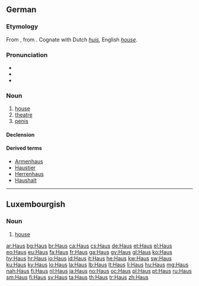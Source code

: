 {{also|haus}}
==German==

===Etymology===
From {{etyl|goh|de}} {{term|hus|hūs|lang=goh}}, from {{etyl|gem-pro|de}} {{recons|hūsan|lang=gem-pro}}.  Cognate with Dutch ''[[huis]]'', English ''[[house]]''.

===Pronunciation===
* {{IPA|[haʊ̯s]|lang=de}}
* {{audio|De-Haus.ogg|audio}}
* {{rhymes|aʊ̯s|lang=de}}

===Noun===
{{de-noun|g=n|genitive=Hauses|plural=Häuser}}

# [[house]]
# [[theatre]]
# [[penis]] 

====Declension====
{{de-noun-n|es|pl=Häuser}}

====Derived terms====
* [[Armenhaus]]
* [[Haustier]]
* [[Herrenhaus]]
* [[Haushalt]]
----

==Luxembourgish==

===Noun===
{{lb-noun|n|Haiser}}

# [[house]]

[[ar:Haus]]
[[bg:Haus]]
[[br:Haus]]
[[ca:Haus]]
[[cs:Haus]]
[[de:Haus]]
[[et:Haus]]
[[el:Haus]]
[[eo:Haus]]
[[eu:Haus]]
[[fa:Haus]]
[[fr:Haus]]
[[ga:Haus]]
[[gv:Haus]]
[[gl:Haus]]
[[ko:Haus]]
[[hy:Haus]]
[[hr:Haus]]
[[io:Haus]]
[[id:Haus]]
[[it:Haus]]
[[he:Haus]]
[[kw:Haus]]
[[sw:Haus]]
[[ku:Haus]]
[[ky:Haus]]
[[lo:Haus]]
[[la:Haus]]
[[lb:Haus]]
[[lt:Haus]]
[[li:Haus]]
[[hu:Haus]]
[[mg:Haus]]
[[nah:Haus]]
[[fj:Haus]]
[[nl:Haus]]
[[ja:Haus]]
[[no:Haus]]
[[oc:Haus]]
[[pl:Haus]]
[[pt:Haus]]
[[ru:Haus]]
[[sm:Haus]]
[[fi:Haus]]
[[sv:Haus]]
[[ta:Haus]]
[[th:Haus]]
[[tr:Haus]]
[[zh:Haus]]
